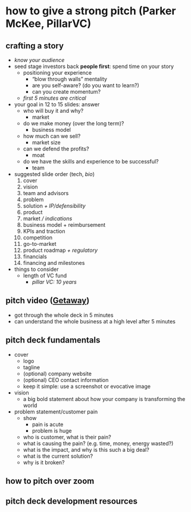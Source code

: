 # how to give a strong pitch (Parker McKee, PillarVC)

## crafting a story
- _know your audience_
- seed stage investors back **people first**: spend time on your story
    - positioning your experience
        - &ldquo;blow through walls&rdquo; mentality
        - are you self-aware? (do you want to learn?)
        - can you create momentum?
    - _first 5 minutes are critical_
- your goal in 12 to 15 slides: answer
    - who will buy it and why?
        - market
    - do we make money (over the long term)?
        - business model
    - how much can we sell?
        - market size
    - can we defend the profits?
        - moat
    - do we have the skills and experience to be successful?
        - team
- suggested slide order (tech, _bio_)
    1. cover
    2. vision
    3. team and advisors
    4. problem
    5. solution _+ IP/defensibility_
    6. product
    7. market _/ indications_
    8. business model + reimbursement
    9. KPIs and traction
    10. competition
    11. go-to-market
    12. product roadmap _+ regulatory_
    13. financials
    14. financing and milestones
- things to consider
    - length of VC fund
        - _pillar VC: 10 years_

## pitch video ([Getaway](https://getaway.house/))
- got through the whole deck in 5 minutes
- can understand the whole business at a high level after 5 minutes

## pitch deck fundamentals
- cover
    - logo
    - tagline
    - (optional) company website
    - (optional) CEO contact information
    - keep it simple: use a screenshot or evocative image
- vision
    - a big bold statement about how your company is transforming the world
- problem statement/customer pain
    - show
        - pain is acute
        - problem is huge
    - who is customer, what is their pain?
    - what is causing the pain? (e.g. time, money, energy wasted?)
    - what is the impact, and why is this such a big deal?
    - what is the current solution?
    - why is it broken?

## how to pitch over zoom

## pitch deck development resources